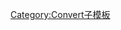 {{convert/{{{d}}}|{{{1}}}|{{{2|}}}|{{{3|}}}|{{{4|}}}|{{{5|}}}|{{{6|}}}|{{{7|}}}|s={{{s|}}}|r={{{r}}}
|u=cm
|n=-{zh-hans:厘米; zh-tw:公分; zh-hk:厘米;}-
|t=厘米
|o=in
|b=0.01
|j=-2-{{{j|0}}}}}<noinclude>
[[Category:Convert子模板]]
</noinclude>